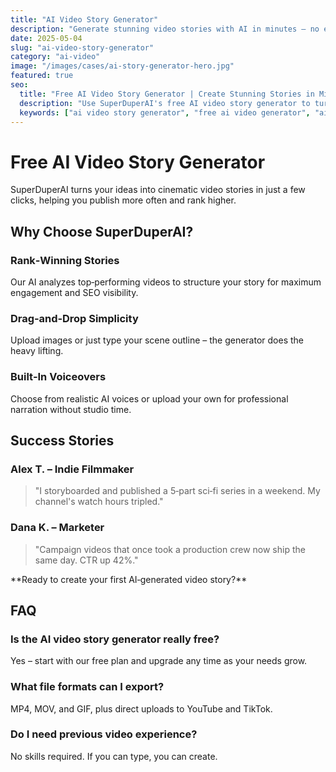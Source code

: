 ```yaml
---
title: "AI Video Story Generator"
description: "Generate stunning video stories with AI in minutes – no editing skills needed."
date: 2025-05-04
slug: "ai-video-story-generator"
category: "ai-video"
image: "/images/cases/ai-story-generator-hero.jpg"
featured: true
seo:
  title: "Free AI Video Story Generator | Create Stunning Stories in Minutes | SuperDuperAI"
  description: "Use SuperDuperAI's free AI video story generator to turn text prompts into captivating videos fast. Perfect for YouTube, TikTok, Instagram."
  keywords: ["ai video story generator", "free ai video generator", "ai story video maker", "create video from text", "video ai", "SuperDuperAI"]
---
```


# Free AI Video Story Generator

SuperDuperAI turns your ideas into cinematic video stories in just a few clicks, helping you publish more often and rank higher.

<FeatureGrid>
  <Feature title="Create in Minutes" description="Turn any script or prompt into a full video story fast." icon="clock" />
  <Feature title="No Skills Needed" description="AI handles editing, effects, and sound so you don't have to." icon="wand" />
  <Feature title="Consistent Characters" description="Keep your protagonists on‑brand across every episode." icon="users" />
  <Feature title="Multi‑Platform Output" description="Export perfect ratios for YouTube, TikTok, Instagram, and more." icon="layout" />
</FeatureGrid>

## Why Choose SuperDuperAI?

### Rank‑Winning Stories

Our AI analyzes top‑performing videos to structure your story for maximum engagement and SEO visibility.

### Drag‑and‑Drop Simplicity

Upload images or just type your scene outline – the generator does the heavy lifting.

### Built‑In Voiceovers

Choose from realistic AI voices or upload your own for professional narration without studio time.

## Success Stories

### **Alex T. – Indie Filmmaker**

> "I storyboarded and published a 5‑part sci‑fi series in a weekend. My channel's watch hours tripled."

### **Dana K. – Marketer**

> "Campaign videos that once took a production crew now ship the same day. CTR up 42%."

<CTABox>
  **Ready to create your first AI‑generated video story?**  
</CTABox>

## FAQ

### Is the AI video story generator really free?

Yes – start with our free plan and upgrade any time as your needs grow.

### What file formats can I export?

MP4, MOV, and GIF, plus direct uploads to YouTube and TikTok.

### Do I need previous video experience?

No skills required. If you can type, you can create. 